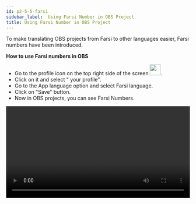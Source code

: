 ```yaml
---
id: p2-5-5-farsi
sidebar_label:  Using Farsi Number in OBS Project
title: Using Farsi Number in OBS Project
---
```


To make translating OBS projects from Farsi to other languages easier, Farsi numbers have been introduced.

**How to use Farsi numbers in OBS**

- Go to the profile icon on the top right side of the screen <img src="/scribeAssetsV2/how-to/farsi.png" width="30px" alt=""/>.
- Click on it and select " your profile".
- Go to the App language option and select Farsi language.
- Click on "Save" button.
- Now in OBS projects, you can see Farsi Numbers.

<video controls src="/scribeAssetsV2/how-to/farsinum.mov" width="100%" type="video/mov"/>
